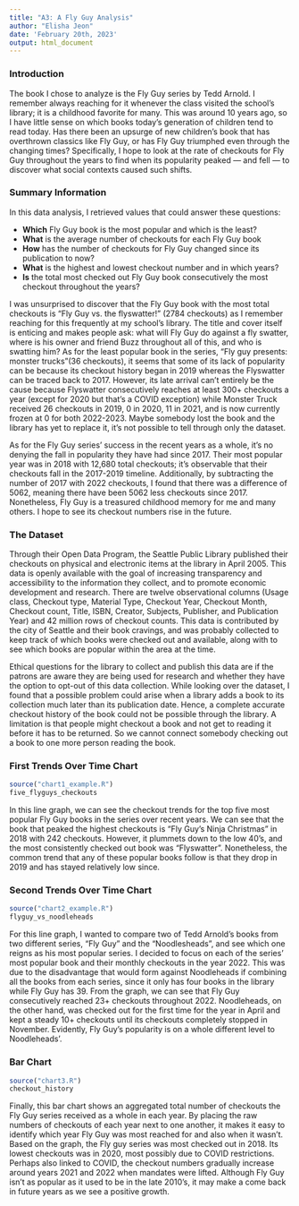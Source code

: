 ```yaml
---
title: "A3: A Fly Guy Analysis"
author: "Elisha Jeon"
date: 'February 20th, 2023'
output: html_document
---
```


### Introduction

The book I chose to analyze is the Fly Guy series by Tedd Arnold. I remember always reaching for it whenever the class visited the school's library; it is a childhood favorite for many. This was around 10 years ago, so I have little sense on which books today's generation of children tend to read today. Has there been an upsurge of new children's book that has overthrown classics like Fly Guy, or has Fly Guy triumphed even through the changing times? Specifically, I hope to look at the rate of checkouts for Fly Guy throughout the years to find when its popularity peaked --- and fell --- to discover what social contexts caused such shifts.

### Summary Information

In this data analysis, I retrieved values that could answer these questions: 

* __Which__ Fly Guy book is the most popular and which is the least?
* __What__ is the average number of checkouts for each Fly Guy book  
* __How__ has the number of checkouts for Fly Guy changed since its publication to now?
* __What__ is the highest and lowest checkout number and in which years?
* __Is__ the total most checked out Fly Guy book consecutively the most checkout throughout the years?

I was unsurprised to discover that the Fly Guy book with the most total checkouts is "Fly Guy vs. the flyswatter!" (2784 checkouts) as I remember reaching for this frequently at my school's library. The title and cover itself is enticing and makes people ask: what will Fly Guy do against a fly swatter, where is his owner and friend Buzz throughout all of this, and who is swatting him? As for the least popular book in the series, "Fly guy presents: monster trucks"(36 checkouts), it seems that some of its lack of popularity can be because its checkout history began in 2019 whereas the Flyswatter can be traced back to 2017. However, its late arrival can't entirely be the cause because Flyswatter consecutively reaches at least 300+ checkouts a year (except for 2020 but that's a COVID exception) while Monster Truck received 26 checkouts in 2019, 0 in 2020, 11 in 2021, and is now currently frozen at 0 for both 2022-2023. Maybe somebody lost the book and the library has yet to replace it, it's not possible to tell through only the dataset. 

As for the Fly Guy series' success in the recent years as a whole, it's no denying the fall in popularity they have had since 2017. Their most popular year was in 2018 with 12,680 total checkouts; it's observable that their checkouts fall in the 2017-2019 timeline. Additionally, by subtracting the number of 2017 with 2022 checkouts, I found that there was a difference of 5062, meaning there have been 5062 less checkouts since 2017. Nonetheless, Fly Guy is a treasured childhood memory for me and many others. I hope to see its checkout numbers rise in the future.

### The Dataset

Through their Open Data Program, the Seattle Public Library published their checkouts on physical and electronic items at the library in April 2005. This data is openly available with the goal of increasing transparency and accessibility to the information they collect, and to promote economic development and research. There are twelve observational columns (Usage class, Checkout type, Material Type, Checkout Year, Checkout Month, Checkout count, Title, ISBN, Creator, Subjects, Publisher, and Publication Year) and 42 million rows of checkout counts. This data is contributed by the city of Seattle and their book cravings, and was probably collected to keep track of which books were checked out and available, along with to see which books are popular within the area at the time. 

Ethical questions for the library to collect and publish this data are if the patrons are aware they are being used for research and whether they have the option to opt-out of this data collection. While looking over the dataset, I found that a possible problem could arise when a library adds a book to its collection much later than its publication date. Hence, a complete accurate checkout history of the book could not be possible through the library. A limitation is that people might checkout a book and not get to reading it before it has to be returned. So we cannot connect somebody checking out a book to one more person reading the book.

### First Trends Over Time Chart

```r
source("chart1_example.R")
five_flyguys_checkouts
```

In this line graph, we can see the checkout trends for the top five most popular Fly Guy books in the series over recent years. We can see that the book that peaked the highest checkouts is “Fly Guy’s Ninja Christmas” in 2018 with 242 checkouts. However, it plummets down to the low 40’s, and the most consistently checked out book was “Flyswatter”. Nonetheless, the common trend that any of these popular books follow is that they drop in 2019 and has stayed relatively low since. 

### Second Trends Over Time Chart


```r
source("chart2_example.R")
flyguy_vs_noodleheads
```

For this line graph, I wanted to compare two of Tedd Arnold’s books from two different series, "Fly Guy" and the "Noodlesheads", and see which one reigns as his most popular series. I decided to focus on each of the series’ most popular book and their monthly checkouts in the year 2022. This was due to the disadvantage that would form against Noodleheads if combining all the books from each series, since it only has four books in the library while Fly Guy has 39. From the graph, we can see that Fly Guy consecutively reached 23+ checkouts throughout 2022. Noodleheads, on the other hand, was checked out for the first time for the year in April and kept a steady 10+ checkouts until its checkouts completely stopped in November. Evidently, Fly Guy’s popularity is on a whole different level to Noodleheads’.

### Bar Chart

```r
source("chart3.R")
checkout_history
```

Finally, this bar chart shows an aggregated total number of checkouts the Fly Guy series received as a whole in each year. By placing the raw numbers of checkouts of each year next to one another, it makes it easy to identify which year Fly Guy was most reached for and also when it wasn’t. Based on the graph, the Fly guy series was most checked out in 2018. Its lowest checkouts was in 2020, most possibly due to COVID restrictions. Perhaps also linked to COVID, the checkout numbers gradually increase around years 2021 and 2022 when mandates were lifted. Although Fly Guy isn’t as popular as it used to be in the late 2010’s, it may make a come back in future years as we see a positive growth.

